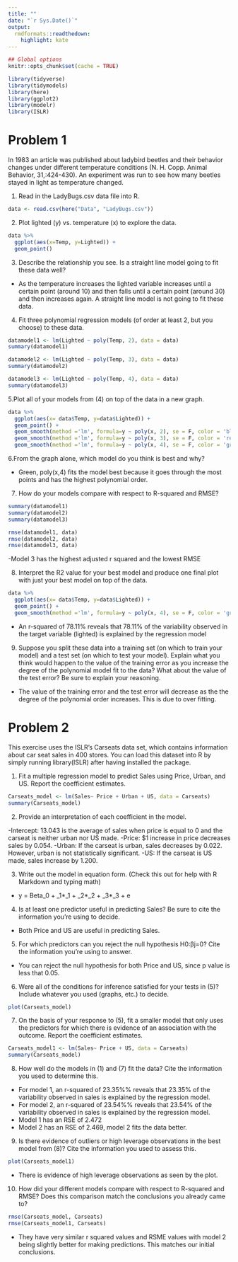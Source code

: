 ```yaml
---
title: ""
date: "`r Sys.Date()`"
output:
  rmdformats::readthedown:
    highlight: kate
---
```


```r
## Global options
knitr::opts_chunk$set(cache = TRUE)
```

```r
library(tidyverse)
library(tidymodels)
library(here)
library(ggplot2)
library(modelr)
library(ISLR)
```

# Problem 1

In 1983 an article was published about ladybird beetles and their behavior changes under different temperature conditions (N. H. Copp. Animal Behavior, 31,:424-430). An experiment was run to see how many beetles stayed in light as temperature changed.

1.  Read in the LadyBugs.csv data file into R.

```r
data <- read.csv(here("Data", "LadyBugs.csv"))
```

2.  Plot lighted (y) vs. temperature (x) to explore the data.

```r
data %>% 
  ggplot(aes(x=Temp, y=Lighted)) +
  geom_point()
```

3.  Describe the relationship you see. Is a straight line model going to fit these data well?

-   As the temperature increases the lighted variable increases until a certain point (around 10) and then falls until a certain point (around 30) and then increases again. A straight line model is not going to fit these data.

4.  Fit three polynomial regression models (of order at least 2, but you choose) to these data.

```r
datamodel1 <- lm(Lighted ~ poly(Temp, 2), data = data)
summary(datamodel1)

datamodel2 <- lm(Lighted ~ poly(Temp, 3), data = data)
summary(datamodel2)

datamodel3 <- lm(Lighted ~ poly(Temp, 4), data = data)
summary(datamodel3)
```

5.Plot all of your models from (4) on top of the data in a new graph.

```r
data %>% 
  ggplot(aes(x= data$Temp, y=data$Lighted)) +
  geom_point() +
  geom_smooth(method ='lm', formula=y ~ poly(x, 2), se = F, color = 'blue') +
  geom_smooth(method ='lm', formula=y ~ poly(x, 3), se = F, color = 'red') +
  geom_smooth(method ='lm', formula=y ~ poly(x, 4), se = F, color = 'green')
```

6.From the graph alone, which model do you think is best and why?

-   Green, poly(x,4) fits the model best because it goes through the most points and has the highest polynomial order.

7.  How do your models compare with respect to R-squared and RMSE?

```r
summary(datamodel1)
summary(datamodel2)
summary(datamodel3)

rmse(datamodel1, data)
rmse(datamodel2, data)
rmse(datamodel3, data)
```

-Model 3 has the highest adjusted r squared and the lowest RMSE

8.  Interpret the R2 value for your best model and produce one final plot with just your best model on top of the data.

```r
data %>% 
  ggplot(aes(x= data$Temp, y=data$Lighted)) +
  geom_point() +
  geom_smooth(method ='lm', formula=y ~ poly(x, 4), se = F, color = 'green')
```

-   An r-squared of 78.11% reveals that 78.11% of the variability observed in the target variable (lighted) is explained by the regression model

9.  Suppose you split these data into a training set (on which to train your model) and a test set (on which to test your model). Explain what you think would happen to the value of the training error as you increase the degree of the polynomial model fit to the data? What about the value of the test error? Be sure to explain your reasoning.

-   The value of the training error and the test error will decrease as the the degree of the polynomial order increases. This is due to over fitting.

# Problem 2

This exercise uses the ISLR's Carseats data set, which contains information about car seat sales in 400 stores. You can load this dataset into R by simply running library(ISLR) after having installed the package.

1.  Fit a multiple regression model to predict Sales using Price, Urban, and US. Report the coefficient estimates.

```r
Carseats_model <- lm(Sales~ Price + Urban + US, data = Carseats)
summary(Carseats_model)
```

2.  Provide an interpretation of each coefficient in the model.

-Intercept: 13.043 is the average of sales when price is equal to 0 and the carseat is neither urban nor US made. 
-Price: \$1 increase in price decreases sales by 0.054. 
-Urban: If the carseat is urban, sales decreases by 0.022. However, urban is not statistically significant. 
-US: If the carseat is US made, sales increase by 1.200.

3.  Write out the model in equation form. (Check this out for help with R Markdown and typing math)

-   y = Beta_0 + \Beta\_1\*\X\_1 + \Beta\_2\*\X\_2 + \Beta\_3\*\X\_3 + e

4.  Is at least one predictor useful in predicting Sales? Be sure to cite the information you're using to decide.

-   Both Price and US are useful in predicting Sales.

5.  For which predictors can you reject the null hypothesis H0:βj=0? Cite the information you're using to answer.

-   You can reject the null hypothesis for both Price and US, since p value is less that 0.05.

6.  Were all of the conditions for inference satisfied for your tests in (5)? Include whatever you used (graphs, etc.) to decide.

```r
plot(Carseats_model)
```


7.  On the basis of your response to (5), fit a smaller model that only uses the predictors for which there is evidence of an association with the outcome. Report the coefficient estimates.

```r
Carseats_model1 <- lm(Sales~ Price + US, data = Carseats)
summary(Carseats_model)
```

8.  How well do the models in (1) and (7) fit the data? Cite the information you used to determine this.

- For model 1, an r-squared of 23.35%% reveals that 23.35% of the variability observed in sales is explained by the regression model.
- For model 2, an r-squared of 23.54%% reveals that 23.54% of the variability observed in sales is explained by the regression model. 
- Model 1 has an RSE of 2.472
- Model 2 has an RSE of 2.469, model 2 fits the data better.

9.  Is there evidence of outliers or high leverage observations in the best model from (8)? Cite the information you used to assess this.

```r
plot(Carseats_model1)
```

- There is evidence of high leverage observations as seen by the plot.

10. How did your different models compare with respect to R-squared and RMSE? Does this comparison match the conclusions you already came to?

```r
rmse(Carseats_model, Carseats)
rmse(Carseats_model1, Carseats)
```

- They have very similar r squared values and RSME values with model 2 being slightly better for making predictions. This matches our initial conclusions. 